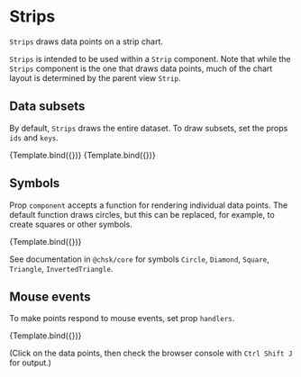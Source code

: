 
# Strips

<Meta title="Addons/Band/Strips" />

`Strips` draws data points on a strip chart.

`Strips` is intended to be used within a `Strip` component. Note that while the `Strips` component is the one that draws data points, much of the chart layout is determined by the parent view `Strip`.

<ArgsTable of={Strips} />

## Data subsets

By default, `Strips` draws the entire dataset. To draw subsets, set the props `ids` and `keys`.

<Canvas>
    <Story
        name="selected ids"
        args={{
            ids: ['alpha'],
            symbolStyle: { strokeWidth: 1, stroke: '#222222' },
        }}
        component={Strips}
        decorators={[ChartStripDecorator]}
    >
        {Template.bind({})}
    </Story>
    <Story
        name="selected keys"
        args={{
            keys: ['x'],
            symbolStyle: { strokeWidth: 1, stroke: '#222222' },
        }}
        component={Strips}
        decorators={[ChartStripDecorator]}
    >
        {Template.bind({})}
    </Story>
</Canvas>

## Symbols

Prop `component` accepts a function for rendering individual data points. The default function draws circles, but this can be replaced, for example, to create squares or other symbols.

<Canvas>
    <Story
        name="symbols"
        args={{
            component: Square,
            symbolStyle: { strokeWidth: 1, stroke: '#222222' },
        }}
        component={Strips}
        decorators={[ChartStripDecorator]}
    >
        {Template.bind({})}
    </Story>
</Canvas>

See documentation in `@chsk/core` for symbols `Circle`, `Diamond`, `Square`, `Triangle`, `InvertedTriangle`.

## Mouse events

To make points respond to mouse events, set prop `handlers`.

<Canvas>
    <Story
        name="mouse click"
        args={{ handlers: { onClick: onStripsClick } }}
        component={Strips}
        decorators={[ChartStripDecorator]}
    >
        {Template.bind({})}
    </Story>
</Canvas>

(Click on the data points, then check the browser console with `Ctrl Shift J` for output.)
